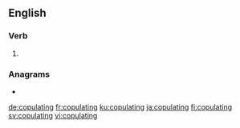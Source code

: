 ==English==

===Verb===
{{head|en|present participle}}

# {{present participle of|copulate|lang=en|nocat=1}}

===Anagrams===
* {{l|en|outplacing}}

[[de:copulating]]
[[fr:copulating]]
[[ku:copulating]]
[[ja:copulating]]
[[fi:copulating]]
[[sv:copulating]]
[[vi:copulating]]
